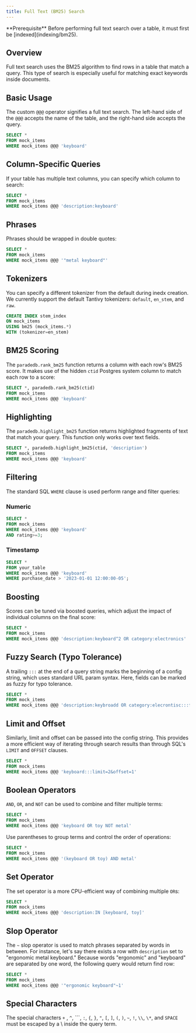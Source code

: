 ```yaml
---
title: Full Text (BM25) Search
---
```


<Info>
  **Prerequisite** Before performing full text search over a table, it must
  first be [indexed](indexing/bm25).
</Info>

## Overview

Full text search uses the BM25 algorithm to find rows in a table that match a query. This type of search
is especially useful for matching exact keywords inside documents.

## Basic Usage

The custom `@@@` operator signifies a full text search. The left-hand side of the `@@@` accepts the
name of the table, and the right-hand side accepts the query.

```sql
SELECT *
FROM mock_items
WHERE mock_items @@@ 'keyboard'
```

## Column-Specific Queries

If your table has multiple text columns, you can specify which column to search:

```sql
SELECT *
FROM mock_items
WHERE mock_items @@@ 'description:keyboard'
```

## Phrases

Phrases should be wrapped in double quotes:

```sql
SELECT *
FROM mock_items
WHERE mock_items @@@ '"metal keyboard"'
```

## Tokenizers

You can specify a different tokenizer from the default during inedx creation. We currently support the default Tantivy tokenizers: `default`, `en_stem`, and `raw`.

```sql
CREATE INDEX stem_index
ON mock_items
USING bm25 (mock_items.*)
WITH (tokenizer=en_stem)
```

## BM25 Scoring

The `paradedb.rank_bm25` function returns a column with each row's BM25 score. It makes use of the
hidden `ctid` Postgres system column to match each row to a score:

```sql
SELECT *, paradedb.rank_bm25(ctid)
FROM mock_items
WHERE mock_items @@@ 'keyboard'
```

## Highlighting

The `paradedb.highlight_bm25` function returns highlighted fragments of text that match your
query. This function only works over text fields.

```sql
SELECT *, paradedb.highlight_bm25(ctid, 'description')
FROM mock_items
WHERE mock_items @@@ 'keyboard'
```

## Filtering

The standard SQL `WHERE` clause is used perform range and filter queries:

### Numeric

```sql
SELECT *
FROM mock_items
WHERE mock_items @@@ 'keyboard'
AND rating>=3;
```

### Timestamp

```sql
SELECT *
FROM your_table
WHERE mock_items @@@ 'keyboard'
WHERE purchase_date > '2023-01-01 12:00:00-05';
```

## Boosting

Scores can be tuned via boosted queries, which adjust the impact of individual columns on the final score:

```sql
SELECT *
FROM mock_items
WHERE mock_items @@@ 'description:keyboard^2 OR category:electronics'
```

## Fuzzy Search (Typo Tolerance)

A trailing `:::` at the end of a query string marks the beginning of a config string, which uses standard
URL param syntax. Here, fields can be marked as fuzzy for typo tolerance.

```sql
SELECT *
FROM mock_items
WHERE mock_items @@@ 'description:keybroadd OR category:elecrontisc:::fuzzy_fields=description,category'
```

## Limit and Offset

Similarly, limit and offset can be passed into the config string. This provides a more efficient way of iterating
through search results than through SQL's `LIMIT` and `OFFSET` clauses.

```sql
SELECT *
FROM mock_items
WHERE mock_items @@@ 'keyboard:::limit=2&offset=1'
```

## Boolean Operators

`AND`, `OR`, and `NOT` can be used to combine and filter multiple terms:

```sql
SELECT *
FROM mock_items
WHERE mock_items @@@ 'keyboard OR toy NOT metal'
```

Use parentheses to group terms and control the order of operations:

```sql
SELECT *
FROM mock_items
WHERE mock_items @@@ '(keyboard OR toy) AND metal'
```

## Set Operator

The set operator is a more CPU-efficient way of combining multiple `OR`s:

```sql
SELECT *
FROM mock_items
WHERE mock_items @@@ 'description:IN [keyboard, toy]'
```

## Slop Operator

The `~` slop operator is used to match phrases separated by words in between. For instance, let's say
there exists a row with `description` set to "ergonomic metal keyboard." Because words "ergonomic" and "keyboard"
are separated by one word, the following query would return find row:

```sql
SELECT *
FROM mock_items
WHERE mock_items @@@ '"ergonomic keyboard"~1'
```

## Special Characters

The special characters `+` , `^`, ```, `:`, `{`, `}`, `"`, `[`, `]`, `(`, `)`, `~`, `!`, `\\`, `\*`, and `SPACE`
must be escaped by a \ inside the query term.
